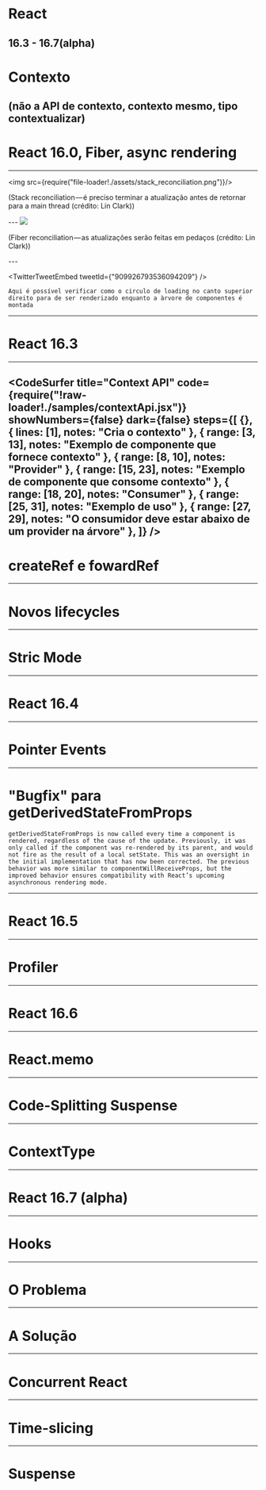 
# React
16.3 - 16.7(alpha)
---
# Contexto
(não a API de contexto, contexto mesmo, tipo contextualizar)
---
# React 16.0, Fiber, async rendering
---
<img src={require("file-loader!./assets/stack_reconciliation.png")}/>
<p style={{ fontSize: "0.6em"}}>(Stack reconciliation — é preciso terminar a atualização antes de retornar para a main thread (crédito: Lin Clark))</p>
---
<img src={require("file-loader!./assets/fiber_reconciliation.png")}/>
<p style={{ fontSize: "0.6em"}}>(Fiber reconciliation — as atualizações serão feitas em pedaços (crédito: Lin Clark))</p>
---

<TwitterTweetEmbed
  tweetId={"909926793536094209"}
/>

```notes
Aqui é possível verificar como o circulo de loading no canto superior direito para de ser renderizado enquanto a àrvore de componentes é montada
```
---
# React 16.3
---

<CodeSurfer
  title="Context API"
  code={require("!raw-loader!./samples/contextApi.jsx")}
  showNumbers={false}
  dark={false}
  steps={[
    {},
    { lines: [1], notes: "Cria o contexto" },
    { range: [3, 13], notes: "Exemplo de componente que fornece contexto" },
    { range: [8, 10], notes: "Provider" },
    { range: [15, 23], notes: "Exemplo de componente que consome contexto" },
    { range: [18, 20], notes: "Consumer" },
    { range: [25, 31], notes: "Exemplo de uso" },
    { range: [27, 29], notes: "O consumidor deve estar abaixo de um provider na árvore" },
  ]}
/>
---
# createRef e fowardRef
---
# Novos lifecycles
---
# Stric Mode
---
# React 16.4
---
# Pointer Events
---
# "Bugfix" para getDerivedStateFromProps
```notes
getDerivedStateFromProps is now called every time a component is rendered, regardless of the cause of the update. Previously, it was only called if the component was re-rendered by its parent, and would not fire as the result of a local setState. This was an oversight in the initial implementation that has now been corrected. The previous behavior was more similar to componentWillReceiveProps, but the improved behavior ensures compatibility with React’s upcoming asynchronous rendering mode.
```
---
# React 16.5
---
# Profiler
---
# React 16.6
---
# React.memo
---
# Code-Splitting Suspense
---
# ContextType
---
# React 16.7 (alpha)
---
# Hooks
---
# O Problema
---
# A Solução
---
# Concurrent React
---
# Time-slicing
---
# Suspense